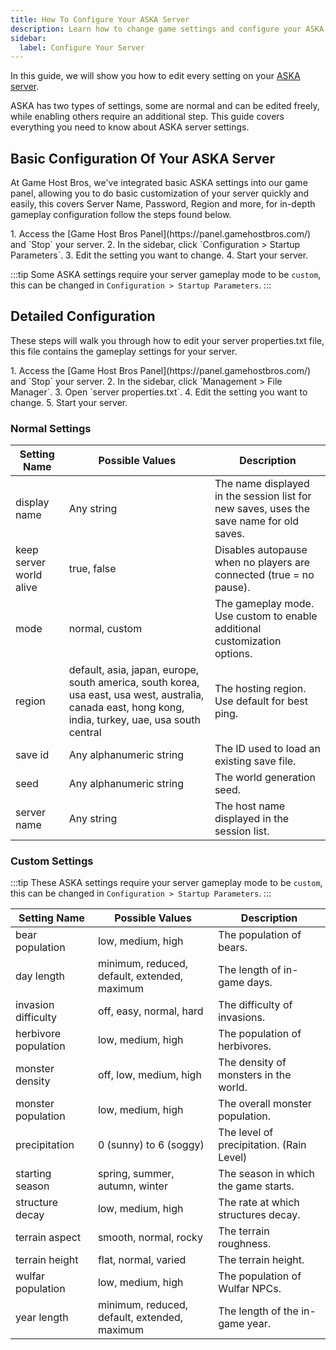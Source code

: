 ```yaml
---
title: How To Configure Your ASKA Server
description: Learn how to change game settings and configure your ASKA dedicated server.
sidebar:
  label: Configure Your Server
---
```


In this guide, we will show you how to edit every setting on your [ASKA server](https://www.gamehostbros.com/aska-server-hosting/). 

ASKA has two types of settings, some are normal and can be edited freely, while enabling others require an additional step. This guide covers everything you need to know about ASKA server settings.

## Basic Configuration Of Your ASKA Server

At Game Host Bros, we've integrated basic ASKA settings into our game panel, allowing you to do basic customization of your server quickly and easily, this covers Server Name, Password, Region and more, for in-depth gameplay configuration follow the steps found below.

<Steps>
1. Access the [Game Host Bros Panel](https://panel.gamehostbros.com/) and `Stop` your server.
2. In the sidebar, click `Configuration > Startup Parameters`.
3. Edit the setting you want to change.
4. Start your server.
</Steps>

:::tip
Some ASKA settings require your server gameplay mode to be `custom`, this can be changed in `Configuration > Startup Parameters`.
:::

## Detailed Configuration

These steps will walk you through how to edit your server properties.txt file, this file contains the gameplay settings for your server. 

<Steps>
1. Access the [Game Host Bros Panel](https://panel.gamehostbros.com/) and `Stop` your server.
2. In the sidebar, click `Management > File Manager`.
3. Open `server properties.txt`.
4. Edit the setting you want to change.
5. Start your server.
</Steps>

### Normal Settings

| Setting Name                | Possible Values                                                                                        | Description                                                                                     |
|-----------------------------|------------------------------------------------------------------------------------------------------|-------------------------------------------------------------------------------------------------|
| display name    | Any string       | The name displayed in the session list for new saves, uses the save name for old saves. || keep server world alive     | true, false                                                                                           | Toggles autopause when no players are connected. |
| keep server world alive     | true, false        | Disables autopause when no players are connected (true = no pause). || password                    | Any string                                                                                             | The session password. |
| mode                        | normal, custom                                                                              | The gameplay mode. Use custom to enable additional customization options. |
| region                      | default, asia, japan, europe, south america, south korea, usa east, usa west, australia, canada east, hong kong, india, turkey, uae, usa south central | The hosting region. Use default for best ping. |
| save id                     | Any alphanumeric string                                                                                 | The ID used to load an existing save file. |
| seed                        | Any alphanumeric string                                                                                 | The world generation seed. |
| server name                 | Any string                                                                                             | The host name displayed in the session list. |

### Custom Settings

:::tip
These ASKA settings require your server gameplay mode to be `custom`, this can be changed in `Configuration > Startup Parameters`.
:::

| Setting Name                | Possible Values                                                                                        | Description                                                                                     |
|-----------------------------|------------------------------------------------------------------------------------------------------|-------------------------------------------------------------------------------------------------|
| bear population             | low, medium, high                                                                                   | The population of bears. |
| day length                  | minimum, reduced, default, extended, maximum                                                       | The length of in-game days. |
| invasion difficulty         | off, easy, normal, hard                                                                              | The difficulty of invasions. |
| herbivore population        | low, medium, high                                                                                   | The population of herbivores. |
| monster density             | off, low, medium, high                                                                                | The density of monsters in the world. |
| monster population          | low, medium, high                                                                                   | The overall monster population. |
| precipitation               | 0 (sunny) to 6 (soggy)                                                                                | The level of precipitation. (Rain Level) |
| starting season             | spring, summer, autumn, winter                                                                      | The season in which the game starts. |
| structure decay             | low, medium, high                                                                                   | The rate at which structures decay. |
| terrain aspect              | smooth, normal, rocky                                                                                 | The terrain roughness. |
| terrain height              | flat, normal, varied                                                                                 | The terrain height. |
| wulfar population           | low, medium, high                                                                                   | The population of Wulfar NPCs. |
| year length                 | minimum, reduced, default, extended, maximum                                                        | The length of the in-game year. |

